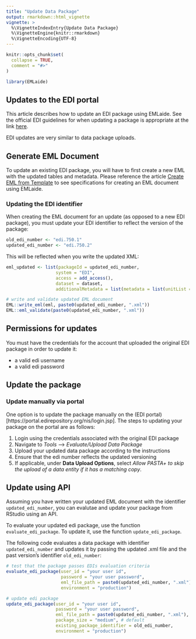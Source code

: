 ```yaml
---
title: "Update Data Package"
output: rmarkdown::html_vignette
vignette: >
  %\VignetteIndexEntry{Update Data Package}
  %\VignetteEngine{knitr::rmarkdown}
  %\VignetteEncoding{UTF-8}
---
```


```r
knitr::opts_chunk$set(
  collapse = TRUE,
  comment = "#>"
)
```

```r
library(EMLaide)
```

## Updates to the EDI portal

This article describes how to update an EDI package using EMLaide. See the official EDI guidelines for when updating a package is appropriate at the link [here](https://edirepository.org/resources/updating-a-data-package).

EDI updates are very similar to data package uploads.  

## Generate EML Document

To update an existing EDI package, you will have to first create a new EML with the updated tables and metadata. Please reference the article [Create EML from Template](https://cvpia-osc.github.io/EMLaide/articles/create-EML-from-template.html) to see specifications for creating an EML document using EMLaide.

### Updating the EDI identifier

When creating the EML document for an update (as opposed to a new EDI package), you must update your EDI identifier to reflect the version of the package:

```r
old_edi_number <- "edi.750.1" 
updated_edi_number <- "edi.750.2"
```

This will be reflected when you write the updated XML:

```r
eml_updated <- list(packageId = updated_edi_number,
                   system = "EDI",
                   access = add_access(),
                   dataset = dataset,
                   additionalMetadata = list(metadata = list(unitList = unitList)))

# write and validate updated EML document
EML::write_eml(eml, paste0(updated_edi_number, ".xml"))
EML::eml_validate(paste0(updated_edi_number, ".xml"))
```

## Permissions for updates

You must have the credentials for the account that uploaded the original EDI package in order to update it: 

* a valid edi username
* a valid edi password

## Update the package

### Update manually via portal

One option is to update the package manually on the (EDI portal)[https://portal.edirepository.org/nis/login.jsp]. The steps to updating your package on the portal are as follows: 

1) Login using the credentials associated with the original EDI package
2) Navigate to *Tools* --> *Evaluate/Upload Data Package*
3) Upload your updated data package according to the instructions
4) Ensure that the edi number reflects the updated versioning
5) If applicable, under **Data Upload Options**, select *Allow PASTA+ to skip the upload of a data entity if it has a matching copy*.


## Update using API 

Assuming you have written your updated EML document with the identifier `updated_edi_number`, you can evalutae and update your package from RStudio using an API.

To evaluate your updated edi package, use the function `evaluate_edi_package`. To update it, use the function `update_edi_package`.

The following code evaluates a data package with identifier `updated_edi_number` and updates it by passing the updated .xml file and the past version's identifier `old_edi_number`:

```r
# test that the package passes EDIs evaluation criteria 
evaluate_edi_package(user_id = "your user id", 
                     password = "your user password",
                     eml_file_path = paste0(updated_edi_number, ".xml"), 
                     environment = "production")

# update edi package 
update_edi_package(user_id = "your user id", 
                   password = "your user password",
                   eml_file_path = paste0(updated_edi_number, ".xml"),
                   package_size = "medium", # default
                   existing_package_identifier = old_edi_number, 
                   environment = "production")
```

